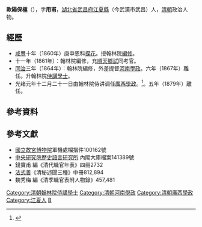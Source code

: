 '''歐陽保極'''（{{bd|生年不詳||卒年不詳|catIdx=O歐陽}}），字'''用甫'''，[[湖北省|湖北省]][[武昌府|武昌府]][[江夏縣|江夏縣]]（今武漢市武昌）人，[[清朝|清朝]]政治人物。

== 經歷 ==
*[[咸豐|咸豐]]十年（1860年）庚申恩科[[探花|探花]]。授翰林院[[編修|編修]]。
*十一年（1861年）：翰林院編修，充[[順天府|順天]][[鄉試|鄉試]]同考官。
*[[同治|同治]]三年（1864年）：翰林院編修，外差提督[[河南|河南]][[學政|學政]]。六年（1867年）離任。升翰林院[[侍講學士|侍講學士]]。
*光绪元年十二月二十一日由翰林院侍讲调任[[廣西學政|廣西學政]]。<ref>{{cite news|title=《广西通志 政府志 第一篇 晚清广西省政府及农民政权 第一章 政府机构　第一节 省级机构》|url=http://www.gxdqw.com/bin/mse.exe?seachword=&K=a&A=15&rec=4&run=13|accessdate=2013-01-28|newspaper=广西地方志|archive-date=2013-10-14|archive-url=https://web.archive.org/web/20131014120404/http://www.gxdqw.com/bin/mse.exe?seachword=&K=a&A=15&rec=4&run=13|dead-url=yes}}</ref>。五年（1879年）離任。

== 參考資料 ==
{{reflist}}

== 參考文獻 ==
{{refbegin}}
*[[國立故宮博物院|國立故宮博物院]]軍機處檔摺件100162號
*[[中央研究院|中央研究院]][http://www.ihp.sinica.edu.tw/ 歷史語言研究所] {{Wayback|url=http://www.ihp.sinica.edu.tw/ |date=20100424033054 }} 內閣大庫檔案141389號
*錢實甫 編《清代職官年表》四冊2732
*[[法式善|法式善]]《清秘述聞三種》中冊812,894
*魏秀梅 編《清季職官表附人物錄》457,481
{{refend}}

{{start box}}
{{s-off}}
{{succession box|[[吳華年|吳華年]]|[[秦澍春|秦澍春]]|[[清朝|清朝]][[廣西學政|廣西學政]]|光绪元年十二月二十一日 - 光绪五年八月初一<br /><small>1876年1月17日 - 1879年9月16日</small>}}
{{end box}}
{{清朝人物小作品}}
{{咸豐十年庚申恩科殿試金榜}}

{{DEFAULTSORT:Ouyang歐陽}}
[[Category:清朝翰林院侍講學士|Category:清朝翰林院侍講學士]]
[[Category:清朝河南學政|Category:清朝河南學政]]
[[Category:清朝廣西學政|Category:清朝廣西學政]]
[[Category:江夏人|Category:江夏人]]
[[Category:歐陽姓|B]]